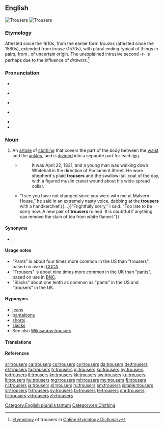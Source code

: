 ==English==
{{wikipedia}}
[[Image:Overzeas longpocket jeans.jpg|thumb|Trousers]]
[[Image:Trousers.jpg|thumb|Trousers]]

===Etymology===
Attested since the 1610s, from the earlier form ''trouzes'' (attested since the 1580s), extended from ''trouse'' (1570s), with plural ending typical of things in pairs, from {{etyl|mga|en}} {{term|triubhas||close-fitting shorts|lang=mga}}, of uncertain origin. The unexplained intrusive second -r- is perhaps due to the influence of ''drawers''.<ref>[http://www.etymonline.com/index.php?term=trousers Etymology] of trousers in [[:w:Online Etymology Dictionary|Online Etymology Dictionary]]</ref>

===Pronunciation===
* {{audio|En-au-trousers.ogg|Audio (AUS)|lang=en}}
* {{a|UK}} {{IPA|/ˈtɹaʊzəz/|lang=en}}
* {{audio|En-uk-trousers.ogg|Audio (UK)|lang=en}}
* {{a|US}} {{IPA|/ˈtɹaʊzɚz/|lang=en}}
* {{audio|en-us-trousers.ogg|Audio (US)|lang=en}}
* {{hyphenation|trou|sers|lang=en}}

===Noun===
{{en-plural noun}}

# An [[article]] of [[clothing]] that covers the part of the body between the [[waist]] and the [[ankle]]s, and is [[divide]]d into a separate part for each [[leg]].
#: {{ux|en|Why can women wear '''trousers''' when men can't wear skirts?}}
#* {{RQ:SWymn ChpngBrgh|I|01}}
#*: It was April 22, 1831, and a young man was walking down Whitehall in the direction of Parliament Street. He wore shepherd's plaid '''trousers''' and the swallow-tail coat of the day, with a figured muslin cravat wound about his wide-spread collar.
#* {{RQ:Wodehouse Offing|XIX|The effect the apparition had on me was to make me start violently, and we all know what happens when you start violently while holding a full cup of tea. The contents of mine flew through the air and came to rest on the '''trousers''' of Aubrey Upjohn, MA, moistening them to no little extent. Indeed, it would scarcely be distorting the facts to say that he was now not so much wearing '''trousers''' as wearing tea.{{...}}“I see you have not changed since you were with me at Malvern House,” he said in an extremely nasty voice, dabbing at the '''trousers''' with a handkerchief.{{...}}“Frightfully sorry,” I said. “Too late to be sorry now. A new pair of '''trousers''' ruined. It is doubtful if anything can remove the stain of tea from white flannel.”}}

====Synonyms====
* {{sense|article of clothing}} {{l/en|pants}} {{qualifier|mainly US}}; {{l/en|strides}} {{qualifier|Australia}}

====Usage notes====
* "Pants" is about four times more common in the US than "trousers", based on use in [[COCA]].
* "Trousers" is about nine times more common in the UK than "pants", based on use in [[BNC]].
* "Slacks" about one tenth as common as "pants" in the US and "trousers" in the UK.

====Hyponyms====
* [[jeans]]
* [[pantaloons]]
* [[shorts]]
* [[slacks]]
* See also [[Wikisaurus:trousers]]

====Translations====
{{trans-see|article of clothing for the lower body|pants}}

====References====
<references/>

[[Category:English pluralia tantum]]
[[Category:en:Clothing]]

[[ar:trousers]]
[[ca:trousers]]
[[cs:trousers]]
[[cy:trousers]]
[[da:trousers]]
[[de:trousers]]
[[et:trousers]]
[[fa:trousers]]
[[fr:trousers]]
[[gl:trousers]]
[[ko:trousers]]
[[hy:trousers]]
[[io:trousers]]
[[it:trousers]]
[[kn:trousers]]
[[kk:trousers]]
[[sw:trousers]]
[[ku:trousers]]
[[li:trousers]]
[[hu:trousers]]
[[mg:trousers]]
[[ml:trousers]]
[[my:trousers]]
[[fj:trousers]]
[[nl:trousers]]
[[ja:trousers]]
[[pl:trousers]]
[[ru:trousers]]
[[sm:trousers]]
[[simple:trousers]]
[[sr:trousers]]
[[fi:trousers]]
[[sv:trousers]]
[[ta:trousers]]
[[te:trousers]]
[[chr:trousers]]
[[tr:trousers]]
[[vi:trousers]]
[[zh:trousers]]